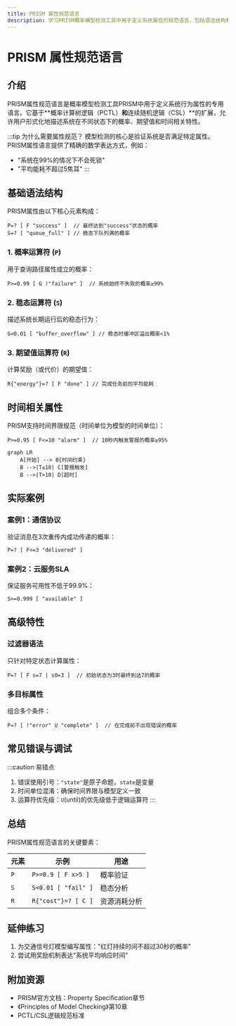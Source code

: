 ```yaml
---
title: PRISM 属性规范语言
description: 学习PRISM概率模型检测工具中用于定义系统属性的规范语言，包括语法结构和实际应用案例。
---
```


# PRISM 属性规范语言

## 介绍

PRISM属性规范语言是概率模型检测工具PRISM中用于定义系统行为属性的专用语言。它基于**概率计算树逻辑（PCTL）**和**连续随机逻辑（CSL）**的扩展，允许用户形式化地描述系统在不同状态下的概率、期望值和时间相关特性。

:::tip 为什么需要属性规范？
模型检测的核心是验证系统是否满足特定属性。PRISM属性语言提供了精确的数学表达方式，例如：
- "系统在99%的情况下不会死锁"
- "平均能耗不超过5焦耳"
:::

## 基础语法结构

PRISM属性由以下核心元素构成：

```prism
P=? [ F "success" ]  // 最终达到"success"状态的概率
S=? [ "queue_full" ] // 稳态下队列满的概率
```

### 1. 概率运算符 (`P`)

用于查询路径属性成立的概率：

```prism
P>=0.99 [ G !"failure" ]  // 系统始终不失败的概率≥99%
```

### 2. 稳态运算符 (`S`)

描述系统长期运行后的稳态行为：

```prism
S<0.01 [ "buffer_overflow" ] // 稳态时缓冲区溢出概率<1%
```

### 3. 期望值运算符 (`R`)

计算奖励（或代价）的期望值：

```prism
R{"energy"}=? [ F "done" ] // 完成任务前的平均能耗
```

## 时间相关属性

PRISM支持时间界限规范（时间单位为模型的时间单位）：

```prism
P>=0.95 [ F<=10 "alarm" ]  // 10秒内触发警报的概率≥95%
```

```mermaid
graph LR
    A[开始] --> B{时间约束}
    B -->|T≤10| C[警报触发]
    B -->|T>10| D[超时]
```

## 实际案例

### 案例1：通信协议
验证消息在3次重传内成功传递的概率：

```prism
P=? [ F<=3 "delivered" ] 
```

### 案例2：云服务SLA
保证服务可用性不低于99.9%：

```prism
S>=0.999 [ "available" ]
```

## 高级特性

### 过滤器语法
只针对特定状态计算属性：

```prism
P=? [ F s=7 | s0=3 ]  // 初始状态为3时最终到达7的概率
```

### 多目标属性
组合多个条件：

```prism
P=? [ !"error" U "complete" ]  // 在完成前不出现错误的概率
```

## 常见错误与调试

:::caution 易错点
1. 错误使用引号：`"state"`是原子命题，`state`是变量
2. 时间单位混淆：确保时间界限与模型定义一致
3. 运算符优先级：`U`(until)的优先级低于逻辑运算符
:::

## 总结

PRISM属性规范语言的关键要素：

| 元素 | 示例 | 用途 |
|------|------|------|
| `P`  | `P>=0.9 [ F x>5 ]` | 概率验证 |
| `S`  | `S<0.01 [ "fail" ]` | 稳态分析 |
| `R`  | `R{"cost"}=? [ C ]` | 资源消耗分析 |

## 延伸练习

1. 为交通信号灯模型编写属性："红灯持续时间不超过30秒的概率"
2. 尝试用奖励机制表达"系统平均响应时间"

## 附加资源

- PRISM官方文档：Property Specification章节
- 《Principles of Model Checking》第10章
- PCTL/CSL逻辑规范标准